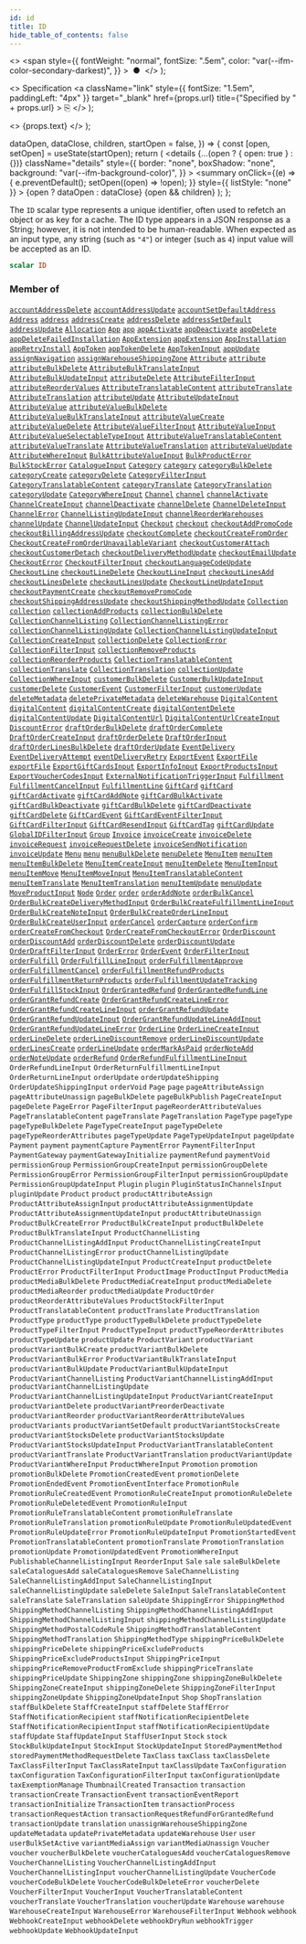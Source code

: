 ```yaml
---
id: id
title: ID
hide_table_of_contents: false
---
```


  <>
    <span
      style={{
        fontWeight: "normal",
        fontSize: ".5em",
        color: "var(--ifm-color-secondary-darkest)",
      }}
    >
      &nbsp;●&nbsp;
    </span>
  </>
);

  <>
    Specification
    <a
      className="link"
      style={{ fontSize: "1.5em", paddingLeft: "4px" }}
      target="\_blank"
      href={props.url}
      title={"Specified by " + props.url}
    >
      ⎘
    </a>
  </>
);

  <>
    <span className={props.class}>{props.text}</span>
  </>
);


  dataOpen,
  dataClose,
  children,
  startOpen = false,
}) => {
  const [open, setOpen] = useState(startOpen);
  return (
    <details
      {...(open ? { open: true } : {})}
      className="details"
      style={{
        border: "none",
        boxShadow: "none",
        background: "var(--ifm-background-color)",
      }}
    >
      <summary
        onClick={(e) => {
          e.preventDefault();
          setOpen((open) => !open);
        }}
        style={{ listStyle: "none" }}
      >
        {open ? dataOpen : dataClose}
      </summary>
      {open && children}
    </details>
  );
};

The `ID` scalar type represents a unique identifier, often used to refetch an object or as key for a cache. The ID type appears in a JSON response as a String; however, it is not intended to be human-readable. When expected as an input type, any string (such as `"4"`) or integer (such as `4`) input value will be accepted as an ID.

```graphql
scalar ID
```

### Member of

[`accountAddressDelete`](../../../api-reference/users/mutations/account-address-delete) <Badge class="badge badge--secondary" text="mutation"/><Bullet />[`accountAddressUpdate`](../../../api-reference/users/mutations/account-address-update) <Badge class="badge badge--secondary" text="mutation"/><Bullet />[`accountSetDefaultAddress`](../../../api-reference/users/mutations/account-set-default-address) <Badge class="badge badge--secondary" text="mutation"/><Bullet />[`Address`](../../../api-reference/users/objects/address) <Badge class="badge badge--secondary" text="object"/><Bullet />[`address`](../../../api-reference/users/queries/address) <Badge class="badge badge--secondary" text="query"/><Bullet />[`addressCreate`](../../../api-reference/users/mutations/address-create) <Badge class="badge badge--secondary" text="mutation"/><Bullet />[`addressDelete`](../../../api-reference/users/mutations/address-delete) <Badge class="badge badge--secondary" text="mutation"/><Bullet />[`addressSetDefault`](../../../api-reference/users/mutations/address-set-default) <Badge class="badge badge--secondary" text="mutation"/><Bullet />[`addressUpdate`](../../../api-reference/users/mutations/address-update) <Badge class="badge badge--secondary" text="mutation"/><Bullet />[`Allocation`](../../../api-reference/products/objects/allocation) <Badge class="badge badge--secondary" text="object"/><Bullet />[`App`](../../../api-reference/apps/objects/app) <Badge class="badge badge--secondary" text="object"/><Bullet />[`app`](../../../api-reference/apps/queries/app) <Badge class="badge badge--secondary" text="query"/><Bullet />[`appActivate`](../../../api-reference/apps/mutations/app-activate) <Badge class="badge badge--secondary" text="mutation"/><Bullet />[`appDeactivate`](../../../api-reference/apps/mutations/app-deactivate) <Badge class="badge badge--secondary" text="mutation"/><Bullet />[`appDelete`](../../../api-reference/apps/mutations/app-delete) <Badge class="badge badge--secondary" text="mutation"/><Bullet />[`appDeleteFailedInstallation`](../../../api-reference/apps/mutations/app-delete-failed-installation) <Badge class="badge badge--secondary" text="mutation"/><Bullet />[`AppExtension`](../../../api-reference/apps/objects/app-extension) <Badge class="badge badge--secondary" text="object"/><Bullet />[`appExtension`](../../../api-reference/apps/queries/app-extension) <Badge class="badge badge--secondary" text="query"/><Bullet />[`AppInstallation`](../../../api-reference/apps/objects/app-installation) <Badge class="badge badge--secondary" text="object"/><Bullet />[`appRetryInstall`](../../../api-reference/apps/mutations/app-retry-install) <Badge class="badge badge--secondary" text="mutation"/><Bullet />[`AppToken`](../../../api-reference/apps/objects/app-token) <Badge class="badge badge--secondary" text="object"/><Bullet />[`appTokenDelete`](../../../api-reference/apps/mutations/app-token-delete) <Badge class="badge badge--secondary" text="mutation"/><Bullet />[`AppTokenInput`](../../../api-reference/apps/inputs/app-token-input) <Badge class="badge badge--secondary" text="input"/><Bullet />[`appUpdate`](../../../api-reference/apps/mutations/app-update) <Badge class="badge badge--secondary" text="mutation"/><Bullet />[`assignNavigation`](../../../api-reference/menu/mutations/assign-navigation) <Badge class="badge badge--secondary" text="mutation"/><Bullet />[`assignWarehouseShippingZone`](../../../api-reference/products/mutations/assign-warehouse-shipping-zone) <Badge class="badge badge--secondary" text="mutation"/><Bullet />[`Attribute`](../../../api-reference/attributes/objects/attribute) <Badge class="badge badge--secondary" text="object"/><Bullet />[`attribute`](../../../api-reference/attributes/queries/attribute) <Badge class="badge badge--secondary" text="query"/><Bullet />[`attributeBulkDelete`](../../../api-reference/attributes/mutations/attribute-bulk-delete) <Badge class="badge badge--secondary" text="mutation"/><Bullet />[`AttributeBulkTranslateInput`](../../../api-reference/attributes/inputs/attribute-bulk-translate-input) <Badge class="badge badge--secondary" text="input"/><Bullet />[`AttributeBulkUpdateInput`](../../../api-reference/attributes/inputs/attribute-bulk-update-input) <Badge class="badge badge--secondary" text="input"/><Bullet />[`attributeDelete`](../../../api-reference/attributes/mutations/attribute-delete) <Badge class="badge badge--secondary" text="mutation"/><Bullet />[`AttributeFilterInput`](../../../api-reference/attributes/inputs/attribute-filter-input) <Badge class="badge badge--secondary" text="input"/><Bullet />[`attributeReorderValues`](../../../api-reference/attributes/mutations/attribute-reorder-values) <Badge class="badge badge--secondary" text="mutation"/><Bullet />[`AttributeTranslatableContent`](../../../api-reference/attributes/objects/attribute-translatable-content) <Badge class="badge badge--secondary" text="object"/><Bullet />[`attributeTranslate`](../../../api-reference/attributes/mutations/attribute-translate) <Badge class="badge badge--secondary" text="mutation"/><Bullet />[`AttributeTranslation`](../../../api-reference/attributes/objects/attribute-translation) <Badge class="badge badge--secondary" text="object"/><Bullet />[`attributeUpdate`](../../../api-reference/attributes/mutations/attribute-update) <Badge class="badge badge--secondary" text="mutation"/><Bullet />[`AttributeUpdateInput`](../../../api-reference/attributes/inputs/attribute-update-input) <Badge class="badge badge--secondary" text="input"/><Bullet />[`AttributeValue`](../../../api-reference/attributes/objects/attribute-value) <Badge class="badge badge--secondary" text="object"/><Bullet />[`attributeValueBulkDelete`](../../../api-reference/attributes/mutations/attribute-value-bulk-delete) <Badge class="badge badge--secondary" text="mutation"/><Bullet />[`AttributeValueBulkTranslateInput`](../../../api-reference/attributes/inputs/attribute-value-bulk-translate-input) <Badge class="badge badge--secondary" text="input"/><Bullet />[`attributeValueCreate`](../../../api-reference/attributes/mutations/attribute-value-create) <Badge class="badge badge--secondary" text="mutation"/><Bullet />[`attributeValueDelete`](../../../api-reference/attributes/mutations/attribute-value-delete) <Badge class="badge badge--secondary" text="mutation"/><Bullet />[`AttributeValueFilterInput`](../../../api-reference/attributes/inputs/attribute-value-filter-input) <Badge class="badge badge--secondary" text="input"/><Bullet />[`AttributeValueInput`](../../../api-reference/attributes/inputs/attribute-value-input) <Badge class="badge badge--secondary" text="input"/><Bullet />[`AttributeValueSelectableTypeInput`](../../../api-reference/attributes/inputs/attribute-value-selectable-type-input) <Badge class="badge badge--secondary" text="input"/><Bullet />[`AttributeValueTranslatableContent`](../../../api-reference/attributes/objects/attribute-value-translatable-content) <Badge class="badge badge--secondary" text="object"/><Bullet />[`attributeValueTranslate`](../../../api-reference/attributes/mutations/attribute-value-translate) <Badge class="badge badge--secondary" text="mutation"/><Bullet />[`AttributeValueTranslation`](../../../api-reference/attributes/objects/attribute-value-translation) <Badge class="badge badge--secondary" text="object"/><Bullet />[`attributeValueUpdate`](../../../api-reference/attributes/mutations/attribute-value-update) <Badge class="badge badge--secondary" text="mutation"/><Bullet />[`AttributeWhereInput`](../../../api-reference/attributes/inputs/attribute-where-input) <Badge class="badge badge--secondary" text="input"/><Bullet />[`BulkAttributeValueInput`](../../../api-reference/products/inputs/bulk-attribute-value-input) <Badge class="badge badge--secondary" text="input"/><Bullet />[`BulkProductError`](../../../api-reference/products/objects/bulk-product-error) <Badge class="badge badge--secondary" text="object"/><Bullet />[`BulkStockError`](../../../api-reference/products/objects/bulk-stock-error) <Badge class="badge badge--secondary" text="object"/><Bullet />[`CatalogueInput`](../../../api-reference/discounts/inputs/catalogue-input) <Badge class="badge badge--secondary" text="input"/><Bullet />[`Category`](../../../api-reference/products/objects/category) <Badge class="badge badge--secondary" text="object"/><Bullet />[`category`](../../../api-reference/products/queries/category) <Badge class="badge badge--secondary" text="query"/><Bullet />[`categoryBulkDelete`](../../../api-reference/products/mutations/category-bulk-delete) <Badge class="badge badge--secondary" text="mutation"/><Bullet />[`categoryCreate`](../../../api-reference/products/mutations/category-create) <Badge class="badge badge--secondary" text="mutation"/><Bullet />[`categoryDelete`](../../../api-reference/products/mutations/category-delete) <Badge class="badge badge--secondary" text="mutation"/><Bullet />[`CategoryFilterInput`](../../../api-reference/products/inputs/category-filter-input) <Badge class="badge badge--secondary" text="input"/><Bullet />[`CategoryTranslatableContent`](../../../api-reference/products/objects/category-translatable-content) <Badge class="badge badge--secondary" text="object"/><Bullet />[`categoryTranslate`](../../../api-reference/products/mutations/category-translate) <Badge class="badge badge--secondary" text="mutation"/><Bullet />[`CategoryTranslation`](../../../api-reference/products/objects/category-translation) <Badge class="badge badge--secondary" text="object"/><Bullet />[`categoryUpdate`](../../../api-reference/products/mutations/category-update) <Badge class="badge badge--secondary" text="mutation"/><Bullet />[`CategoryWhereInput`](../../../api-reference/products/inputs/category-where-input) <Badge class="badge badge--secondary" text="input"/><Bullet />[`Channel`](../../../api-reference/channels/objects/channel) <Badge class="badge badge--secondary" text="object"/><Bullet />[`channel`](../../../api-reference/channels/queries/channel) <Badge class="badge badge--secondary" text="query"/><Bullet />[`channelActivate`](../../../api-reference/channels/mutations/channel-activate) <Badge class="badge badge--secondary" text="mutation"/><Bullet />[`ChannelCreateInput`](../../../api-reference/channels/inputs/channel-create-input) <Badge class="badge badge--secondary" text="input"/><Bullet />[`channelDeactivate`](../../../api-reference/channels/mutations/channel-deactivate) <Badge class="badge badge--secondary" text="mutation"/><Bullet />[`channelDelete`](../../../api-reference/channels/mutations/channel-delete) <Badge class="badge badge--secondary" text="mutation"/><Bullet />[`ChannelDeleteInput`](../../../api-reference/channels/inputs/channel-delete-input) <Badge class="badge badge--secondary" text="input"/><Bullet />[`ChannelError`](../../../api-reference/channels/objects/channel-error) <Badge class="badge badge--secondary" text="object"/><Bullet />[`ChannelListingUpdateInput`](../../../api-reference/products/inputs/channel-listing-update-input) <Badge class="badge badge--secondary" text="input"/><Bullet />[`channelReorderWarehouses`](../../../api-reference/channels/mutations/channel-reorder-warehouses) <Badge class="badge badge--secondary" text="mutation"/><Bullet />[`channelUpdate`](../../../api-reference/channels/mutations/channel-update) <Badge class="badge badge--secondary" text="mutation"/><Bullet />[`ChannelUpdateInput`](../../../api-reference/channels/inputs/channel-update-input) <Badge class="badge badge--secondary" text="input"/><Bullet />[`Checkout`](../../../api-reference/checkout/objects/checkout) <Badge class="badge badge--secondary" text="object"/><Bullet />[`checkout`](../../../api-reference/checkout/queries/checkout) <Badge class="badge badge--secondary" text="query"/><Bullet />[`checkoutAddPromoCode`](../../../api-reference/checkout/mutations/checkout-add-promo-code) <Badge class="badge badge--secondary" text="mutation"/><Bullet />[`checkoutBillingAddressUpdate`](../../../api-reference/checkout/mutations/checkout-billing-address-update) <Badge class="badge badge--secondary" text="mutation"/><Bullet />[`checkoutComplete`](../../../api-reference/checkout/mutations/checkout-complete) <Badge class="badge badge--secondary" text="mutation"/><Bullet />[`checkoutCreateFromOrder`](../../../api-reference/checkout/mutations/checkout-create-from-order) <Badge class="badge badge--secondary" text="mutation"/><Bullet />[`CheckoutCreateFromOrderUnavailableVariant`](../../../api-reference/checkout/objects/checkout-create-from-order-unavailable-variant) <Badge class="badge badge--secondary" text="object"/><Bullet />[`checkoutCustomerAttach`](../../../api-reference/checkout/mutations/checkout-customer-attach) <Badge class="badge badge--secondary" text="mutation"/><Bullet />[`checkoutCustomerDetach`](../../../api-reference/checkout/mutations/checkout-customer-detach) <Badge class="badge badge--secondary" text="mutation"/><Bullet />[`checkoutDeliveryMethodUpdate`](../../../api-reference/checkout/mutations/checkout-delivery-method-update) <Badge class="badge badge--secondary" text="mutation"/><Bullet />[`checkoutEmailUpdate`](../../../api-reference/checkout/mutations/checkout-email-update) <Badge class="badge badge--secondary" text="mutation"/><Bullet />[`CheckoutError`](../../../api-reference/checkout/objects/checkout-error) <Badge class="badge badge--secondary" text="object"/><Bullet />[`CheckoutFilterInput`](../../../api-reference/checkout/inputs/checkout-filter-input) <Badge class="badge badge--secondary" text="input"/><Bullet />[`checkoutLanguageCodeUpdate`](../../../api-reference/checkout/mutations/checkout-language-code-update) <Badge class="badge badge--secondary" text="mutation"/><Bullet />[`CheckoutLine`](../../../api-reference/checkout/objects/checkout-line) <Badge class="badge badge--secondary" text="object"/><Bullet />[`checkoutLineDelete`](../../../api-reference/checkout/mutations/checkout-line-delete) <Badge class="badge badge--secondary" text="mutation"/><Bullet />[`CheckoutLineInput`](../../../api-reference/checkout/inputs/checkout-line-input) <Badge class="badge badge--secondary" text="input"/><Bullet />[`checkoutLinesAdd`](../../../api-reference/checkout/mutations/checkout-lines-add) <Badge class="badge badge--secondary" text="mutation"/><Bullet />[`checkoutLinesDelete`](../../../api-reference/checkout/mutations/checkout-lines-delete) <Badge class="badge badge--secondary" text="mutation"/><Bullet />[`checkoutLinesUpdate`](../../../api-reference/checkout/mutations/checkout-lines-update) <Badge class="badge badge--secondary" text="mutation"/><Bullet />[`CheckoutLineUpdateInput`](../../../api-reference/checkout/inputs/checkout-line-update-input) <Badge class="badge badge--secondary" text="input"/><Bullet />[`checkoutPaymentCreate`](../../../api-reference/checkout/mutations/checkout-payment-create) <Badge class="badge badge--secondary" text="mutation"/><Bullet />[`checkoutRemovePromoCode`](../../../api-reference/checkout/mutations/checkout-remove-promo-code) <Badge class="badge badge--secondary" text="mutation"/><Bullet />[`checkoutShippingAddressUpdate`](../../../api-reference/checkout/mutations/checkout-shipping-address-update) <Badge class="badge badge--secondary" text="mutation"/><Bullet />[`checkoutShippingMethodUpdate`](../../../api-reference/checkout/mutations/checkout-shipping-method-update) <Badge class="badge badge--secondary" text="mutation"/><Bullet />[`Collection`](../../../api-reference/products/objects/collection) <Badge class="badge badge--secondary" text="object"/><Bullet />[`collection`](../../../api-reference/products/queries/collection) <Badge class="badge badge--secondary" text="query"/><Bullet />[`collectionAddProducts`](../../../api-reference/products/mutations/collection-add-products) <Badge class="badge badge--secondary" text="mutation"/><Bullet />[`collectionBulkDelete`](../../../api-reference/products/mutations/collection-bulk-delete) <Badge class="badge badge--secondary" text="mutation"/><Bullet />[`CollectionChannelListing`](../../../api-reference/products/objects/collection-channel-listing) <Badge class="badge badge--secondary" text="object"/><Bullet />[`CollectionChannelListingError`](../../../api-reference/products/objects/collection-channel-listing-error) <Badge class="badge badge--secondary" text="object"/><Bullet />[`collectionChannelListingUpdate`](../../../api-reference/products/mutations/collection-channel-listing-update) <Badge class="badge badge--secondary" text="mutation"/><Bullet />[`CollectionChannelListingUpdateInput`](../../../api-reference/products/inputs/collection-channel-listing-update-input) <Badge class="badge badge--secondary" text="input"/><Bullet />[`CollectionCreateInput`](../../../api-reference/products/inputs/collection-create-input) <Badge class="badge badge--secondary" text="input"/><Bullet />[`collectionDelete`](../../../api-reference/products/mutations/collection-delete) <Badge class="badge badge--secondary" text="mutation"/><Bullet />[`CollectionError`](../../../api-reference/products/objects/collection-error) <Badge class="badge badge--secondary" text="object"/><Bullet />[`CollectionFilterInput`](../../../api-reference/products/inputs/collection-filter-input) <Badge class="badge badge--secondary" text="input"/><Bullet />[`collectionRemoveProducts`](../../../api-reference/products/mutations/collection-remove-products) <Badge class="badge badge--secondary" text="mutation"/><Bullet />[`collectionReorderProducts`](../../../api-reference/products/mutations/collection-reorder-products) <Badge class="badge badge--secondary" text="mutation"/><Bullet />[`CollectionTranslatableContent`](../../../api-reference/products/objects/collection-translatable-content) <Badge class="badge badge--secondary" text="object"/><Bullet />[`collectionTranslate`](../../../api-reference/products/mutations/collection-translate) <Badge class="badge badge--secondary" text="mutation"/><Bullet />[`CollectionTranslation`](../../../api-reference/products/objects/collection-translation) <Badge class="badge badge--secondary" text="object"/><Bullet />[`collectionUpdate`](../../../api-reference/products/mutations/collection-update) <Badge class="badge badge--secondary" text="mutation"/><Bullet />[`CollectionWhereInput`](../../../api-reference/products/inputs/collection-where-input) <Badge class="badge badge--secondary" text="input"/><Bullet />[`customerBulkDelete`](../../../api-reference/users/mutations/customer-bulk-delete) <Badge class="badge badge--secondary" text="mutation"/><Bullet />[`CustomerBulkUpdateInput`](../../../api-reference/users/inputs/customer-bulk-update-input) <Badge class="badge badge--secondary" text="input"/><Bullet />[`customerDelete`](../../../api-reference/users/mutations/customer-delete) <Badge class="badge badge--secondary" text="mutation"/><Bullet />[`CustomerEvent`](../../../api-reference/users/objects/customer-event) <Badge class="badge badge--secondary" text="object"/><Bullet />[`CustomerFilterInput`](../../../api-reference/users/inputs/customer-filter-input) <Badge class="badge badge--secondary" text="input"/><Bullet />[`customerUpdate`](../../../api-reference/users/mutations/customer-update) <Badge class="badge badge--secondary" text="mutation"/><Bullet />[`deleteMetadata`](../../../api-reference/miscellaneous/mutations/delete-metadata) <Badge class="badge badge--secondary" text="mutation"/><Bullet />[`deletePrivateMetadata`](../../../api-reference/miscellaneous/mutations/delete-private-metadata) <Badge class="badge badge--secondary" text="mutation"/><Bullet />[`deleteWarehouse`](../../../api-reference/products/mutations/delete-warehouse) <Badge class="badge badge--secondary" text="mutation"/><Bullet />[`DigitalContent`](../../../api-reference/products/objects/digital-content) <Badge class="badge badge--secondary" text="object"/><Bullet />[`digitalContent`](../../../api-reference/products/queries/digital-content) <Badge class="badge badge--secondary" text="query"/><Bullet />[`digitalContentCreate`](../../../api-reference/products/mutations/digital-content-create) <Badge class="badge badge--secondary" text="mutation"/><Bullet />[`digitalContentDelete`](../../../api-reference/products/mutations/digital-content-delete) <Badge class="badge badge--secondary" text="mutation"/><Bullet />[`digitalContentUpdate`](../../../api-reference/products/mutations/digital-content-update) <Badge class="badge badge--secondary" text="mutation"/><Bullet />[`DigitalContentUrl`](../../../api-reference/products/objects/digital-content-url) <Badge class="badge badge--secondary" text="object"/><Bullet />[`DigitalContentUrlCreateInput`](../../../api-reference/products/inputs/digital-content-url-create-input) <Badge class="badge badge--secondary" text="input"/><Bullet />[`DiscountError`](../../../api-reference/discounts/objects/discount-error) <Badge class="badge badge--secondary" text="object"/><Bullet />[`draftOrderBulkDelete`](../../../api-reference/orders/mutations/draft-order-bulk-delete) <Badge class="badge badge--secondary" text="mutation"/><Bullet />[`draftOrderComplete`](../../../api-reference/orders/mutations/draft-order-complete) <Badge class="badge badge--secondary" text="mutation"/><Bullet />[`DraftOrderCreateInput`](../../../api-reference/orders/inputs/draft-order-create-input) <Badge class="badge badge--secondary" text="input"/><Bullet />[`draftOrderDelete`](../../../api-reference/orders/mutations/draft-order-delete) <Badge class="badge badge--secondary" text="mutation"/><Bullet />[`DraftOrderInput`](../../../api-reference/orders/inputs/draft-order-input) <Badge class="badge badge--secondary" text="input"/><Bullet />[`draftOrderLinesBulkDelete`](../../../api-reference/orders/mutations/draft-order-lines-bulk-delete) <Badge class="badge badge--secondary" text="mutation"/><Bullet />[`draftOrderUpdate`](../../../api-reference/orders/mutations/draft-order-update) <Badge class="badge badge--secondary" text="mutation"/><Bullet />[`EventDelivery`](../../../api-reference/miscellaneous/objects/event-delivery) <Badge class="badge badge--secondary" text="object"/><Bullet />[`EventDeliveryAttempt`](../../../api-reference/webhooks/objects/event-delivery-attempt) <Badge class="badge badge--secondary" text="object"/><Bullet />[`eventDeliveryRetry`](../../../api-reference/webhooks/mutations/event-delivery-retry) <Badge class="badge badge--secondary" text="mutation"/><Bullet />[`ExportEvent`](../../../api-reference/miscellaneous/objects/export-event) <Badge class="badge badge--secondary" text="object"/><Bullet />[`ExportFile`](../../../api-reference/miscellaneous/objects/export-file) <Badge class="badge badge--secondary" text="object"/><Bullet />[`exportFile`](../../../api-reference/miscellaneous/queries/export-file) <Badge class="badge badge--secondary" text="query"/><Bullet />[`ExportGiftCardsInput`](../../../api-reference/gift-cards/inputs/export-gift-cards-input) <Badge class="badge badge--secondary" text="input"/><Bullet />[`ExportInfoInput`](../../../api-reference/products/inputs/export-info-input) <Badge class="badge badge--secondary" text="input"/><Bullet />[`ExportProductsInput`](../../../api-reference/products/inputs/export-products-input) <Badge class="badge badge--secondary" text="input"/><Bullet />[`ExportVoucherCodesInput`](../../../api-reference/discounts/inputs/export-voucher-codes-input) <Badge class="badge badge--secondary" text="input"/><Bullet />[`ExternalNotificationTriggerInput`](../../../api-reference/miscellaneous/inputs/external-notification-trigger-input) <Badge class="badge badge--secondary" text="input"/><Bullet />[`Fulfillment`](../../../api-reference/orders/objects/fulfillment) <Badge class="badge badge--secondary" text="object"/><Bullet />[`FulfillmentCancelInput`](../../../api-reference/orders/inputs/fulfillment-cancel-input) <Badge class="badge badge--secondary" text="input"/><Bullet />[`FulfillmentLine`](../../../api-reference/orders/objects/fulfillment-line) <Badge class="badge badge--secondary" text="object"/><Bullet />[`GiftCard`](../../../api-reference/gift-cards/objects/gift-card) <Badge class="badge badge--secondary" text="object"/><Bullet />[`giftCard`](../../../api-reference/gift-cards/queries/gift-card) <Badge class="badge badge--secondary" text="query"/><Bullet />[`giftCardActivate`](../../../api-reference/gift-cards/mutations/gift-card-activate) <Badge class="badge badge--secondary" text="mutation"/><Bullet />[`giftCardAddNote`](../../../api-reference/gift-cards/mutations/gift-card-add-note) <Badge class="badge badge--secondary" text="mutation"/><Bullet />[`giftCardBulkActivate`](../../../api-reference/gift-cards/mutations/gift-card-bulk-activate) <Badge class="badge badge--secondary" text="mutation"/><Bullet />[`giftCardBulkDeactivate`](../../../api-reference/gift-cards/mutations/gift-card-bulk-deactivate) <Badge class="badge badge--secondary" text="mutation"/><Bullet />[`giftCardBulkDelete`](../../../api-reference/gift-cards/mutations/gift-card-bulk-delete) <Badge class="badge badge--secondary" text="mutation"/><Bullet />[`giftCardDeactivate`](../../../api-reference/gift-cards/mutations/gift-card-deactivate) <Badge class="badge badge--secondary" text="mutation"/><Bullet />[`giftCardDelete`](../../../api-reference/gift-cards/mutations/gift-card-delete) <Badge class="badge badge--secondary" text="mutation"/><Bullet />[`GiftCardEvent`](../../../api-reference/gift-cards/objects/gift-card-event) <Badge class="badge badge--secondary" text="object"/><Bullet />[`GiftCardEventFilterInput`](../../../api-reference/gift-cards/inputs/gift-card-event-filter-input) <Badge class="badge badge--secondary" text="input"/><Bullet />[`GiftCardFilterInput`](../../../api-reference/gift-cards/inputs/gift-card-filter-input) <Badge class="badge badge--secondary" text="input"/><Bullet />[`GiftCardResendInput`](../../../api-reference/gift-cards/inputs/gift-card-resend-input) <Badge class="badge badge--secondary" text="input"/><Bullet />[`GiftCardTag`](../../../api-reference/gift-cards/objects/gift-card-tag) <Badge class="badge badge--secondary" text="object"/><Bullet />[`giftCardUpdate`](../../../api-reference/gift-cards/mutations/gift-card-update) <Badge class="badge badge--secondary" text="mutation"/><Bullet />[`GlobalIDFilterInput`](../../../api-reference/miscellaneous/inputs/global-idfilter-input) <Badge class="badge badge--secondary" text="input"/><Bullet />[`Group`](../../../api-reference/users/objects/group) <Badge class="badge badge--secondary" text="object"/><Bullet />[`Invoice`](../../../api-reference/orders/objects/invoice) <Badge class="badge badge--secondary" text="object"/><Bullet />[`invoiceCreate`](../../../api-reference/orders/mutations/invoice-create) <Badge class="badge badge--secondary" text="mutation"/><Bullet />[`invoiceDelete`](../../../api-reference/orders/mutations/invoice-delete) <Badge class="badge badge--secondary" text="mutation"/><Bullet />[`invoiceRequest`](../../../api-reference/orders/mutations/invoice-request) <Badge class="badge badge--secondary" text="mutation"/><Bullet />[`invoiceRequestDelete`](../../../api-reference/orders/mutations/invoice-request-delete) <Badge class="badge badge--secondary" text="mutation"/><Bullet />[`invoiceSendNotification`](../../../api-reference/orders/mutations/invoice-send-notification) <Badge class="badge badge--secondary" text="mutation"/><Bullet />[`invoiceUpdate`](../../../api-reference/orders/mutations/invoice-update) <Badge class="badge badge--secondary" text="mutation"/><Bullet />[`Menu`](../../../api-reference/menu/objects/menu) <Badge class="badge badge--secondary" text="object"/><Bullet />[`menu`](../../../api-reference/menu/queries/menu) <Badge class="badge badge--secondary" text="query"/><Bullet />[`menuBulkDelete`](../../../api-reference/menu/mutations/menu-bulk-delete) <Badge class="badge badge--secondary" text="mutation"/><Bullet />[`menuDelete`](../../../api-reference/menu/mutations/menu-delete) <Badge class="badge badge--secondary" text="mutation"/><Bullet />[`MenuItem`](../../../api-reference/menu/objects/menu-item) <Badge class="badge badge--secondary" text="object"/><Bullet />[`menuItem`](../../../api-reference/menu/queries/menu-item) <Badge class="badge badge--secondary" text="query"/><Bullet />[`menuItemBulkDelete`](../../../api-reference/menu/mutations/menu-item-bulk-delete) <Badge class="badge badge--secondary" text="mutation"/><Bullet />[`MenuItemCreateInput`](../../../api-reference/miscellaneous/inputs/menu-item-create-input) <Badge class="badge badge--secondary" text="input"/><Bullet />[`menuItemDelete`](../../../api-reference/menu/mutations/menu-item-delete) <Badge class="badge badge--secondary" text="mutation"/><Bullet />[`MenuItemInput`](../../../api-reference/miscellaneous/inputs/menu-item-input) <Badge class="badge badge--secondary" text="input"/><Bullet />[`menuItemMove`](../../../api-reference/menu/mutations/menu-item-move) <Badge class="badge badge--secondary" text="mutation"/><Bullet />[`MenuItemMoveInput`](../../../api-reference/miscellaneous/inputs/menu-item-move-input) <Badge class="badge badge--secondary" text="input"/><Bullet />[`MenuItemTranslatableContent`](../../../api-reference/menu/objects/menu-item-translatable-content) <Badge class="badge badge--secondary" text="object"/><Bullet />[`menuItemTranslate`](../../../api-reference/menu/mutations/menu-item-translate) <Badge class="badge badge--secondary" text="mutation"/><Bullet />[`MenuItemTranslation`](../../../api-reference/menu/objects/menu-item-translation) <Badge class="badge badge--secondary" text="object"/><Bullet />[`menuItemUpdate`](../../../api-reference/menu/mutations/menu-item-update) <Badge class="badge badge--secondary" text="mutation"/><Bullet />[`menuUpdate`](../../../api-reference/menu/mutations/menu-update) <Badge class="badge badge--secondary" text="mutation"/><Bullet />[`MoveProductInput`](../../../api-reference/products/inputs/move-product-input) <Badge class="badge badge--secondary" text="input"/><Bullet />[`Node`](../../../api-reference/miscellaneous/interfaces/node) <Badge class="badge badge--secondary" text="interface"/><Bullet />[`Order`](../../../api-reference/orders/objects/order) <Badge class="badge badge--secondary" text="object"/><Bullet />[`order`](../../../api-reference/orders/queries/order) <Badge class="badge badge--secondary" text="query"/><Bullet />[`orderAddNote`](../../../api-reference/orders/mutations/order-add-note) <Badge class="badge badge--secondary" text="mutation"/><Bullet />[`orderBulkCancel`](../../../api-reference/orders/mutations/order-bulk-cancel) <Badge class="badge badge--secondary" text="mutation"/><Bullet />[`OrderBulkCreateDeliveryMethodInput`](../../../api-reference/orders/inputs/order-bulk-create-delivery-method-input) <Badge class="badge badge--secondary" text="input"/><Bullet />[`OrderBulkCreateFulfillmentLineInput`](../../../api-reference/orders/inputs/order-bulk-create-fulfillment-line-input) <Badge class="badge badge--secondary" text="input"/><Bullet />[`OrderBulkCreateNoteInput`](../../../api-reference/orders/inputs/order-bulk-create-note-input) <Badge class="badge badge--secondary" text="input"/><Bullet />[`OrderBulkCreateOrderLineInput`](../../../api-reference/orders/inputs/order-bulk-create-order-line-input) <Badge class="badge badge--secondary" text="input"/><Bullet />[`OrderBulkCreateUserInput`](../../../api-reference/orders/inputs/order-bulk-create-user-input) <Badge class="badge badge--secondary" text="input"/><Bullet />[`orderCancel`](../../../api-reference/orders/mutations/order-cancel) <Badge class="badge badge--secondary" text="mutation"/><Bullet />[`orderCapture`](../../../api-reference/orders/mutations/order-capture) <Badge class="badge badge--secondary" text="mutation"/><Bullet />[`orderConfirm`](../../../api-reference/orders/mutations/order-confirm) <Badge class="badge badge--secondary" text="mutation"/><Bullet />[`orderCreateFromCheckout`](../../../api-reference/orders/mutations/order-create-from-checkout) <Badge class="badge badge--secondary" text="mutation"/><Bullet />[`OrderCreateFromCheckoutError`](../../../api-reference/orders/objects/order-create-from-checkout-error) <Badge class="badge badge--secondary" text="object"/><Bullet />[`OrderDiscount`](../../../api-reference/discounts/objects/order-discount) <Badge class="badge badge--secondary" text="object"/><Bullet />[`orderDiscountAdd`](../../../api-reference/orders/mutations/order-discount-add) <Badge class="badge badge--secondary" text="mutation"/><Bullet />[`orderDiscountDelete`](../../../api-reference/orders/mutations/order-discount-delete) <Badge class="badge badge--secondary" text="mutation"/><Bullet />[`orderDiscountUpdate`](../../../api-reference/orders/mutations/order-discount-update) <Badge class="badge badge--secondary" text="mutation"/><Bullet />[`OrderDraftFilterInput`](../../../api-reference/orders/inputs/order-draft-filter-input) <Badge class="badge badge--secondary" text="input"/><Bullet />[`OrderError`](../../../api-reference/orders/objects/order-error) <Badge class="badge badge--secondary" text="object"/><Bullet />[`OrderEvent`](../../../api-reference/orders/objects/order-event) <Badge class="badge badge--secondary" text="object"/><Bullet />[`OrderFilterInput`](../../../api-reference/orders/inputs/order-filter-input) <Badge class="badge badge--secondary" text="input"/><Bullet />[`orderFulfill`](../../../api-reference/orders/mutations/order-fulfill) <Badge class="badge badge--secondary" text="mutation"/><Bullet />[`OrderFulfillLineInput`](../../../api-reference/orders/inputs/order-fulfill-line-input) <Badge class="badge badge--secondary" text="input"/><Bullet />[`orderFulfillmentApprove`](../../../api-reference/orders/mutations/order-fulfillment-approve) <Badge class="badge badge--secondary" text="mutation"/><Bullet />[`orderFulfillmentCancel`](../../../api-reference/orders/mutations/order-fulfillment-cancel) <Badge class="badge badge--secondary" text="mutation"/><Bullet />[`orderFulfillmentRefundProducts`](../../../api-reference/orders/mutations/order-fulfillment-refund-products) <Badge class="badge badge--secondary" text="mutation"/><Bullet />[`orderFulfillmentReturnProducts`](../../../api-reference/orders/mutations/order-fulfillment-return-products) <Badge class="badge badge--secondary" text="mutation"/><Bullet />[`orderFulfillmentUpdateTracking`](../../../api-reference/orders/mutations/order-fulfillment-update-tracking) <Badge class="badge badge--secondary" text="mutation"/><Bullet />[`OrderFulfillStockInput`](../../../api-reference/orders/inputs/order-fulfill-stock-input) <Badge class="badge badge--secondary" text="input"/><Bullet />[`OrderGrantedRefund`](../../../api-reference/orders/objects/order-granted-refund) <Badge class="badge badge--secondary" text="object"/><Bullet />[`OrderGrantedRefundLine`](../../../api-reference/miscellaneous/objects/order-granted-refund-line) <Badge class="badge badge--secondary" text="object"/><Bullet />[`orderGrantRefundCreate`](../../../api-reference/orders/mutations/order-grant-refund-create) <Badge class="badge badge--secondary" text="mutation"/><Bullet />[`OrderGrantRefundCreateLineError`](../../../api-reference/miscellaneous/objects/order-grant-refund-create-line-error) <Badge class="badge badge--secondary" text="object"/><Bullet />[`OrderGrantRefundCreateLineInput`](../../../api-reference/orders/inputs/order-grant-refund-create-line-input) <Badge class="badge badge--secondary" text="input"/><Bullet />[`orderGrantRefundUpdate`](../../../api-reference/orders/mutations/order-grant-refund-update) <Badge class="badge badge--secondary" text="mutation"/><Bullet />[`OrderGrantRefundUpdateInput`](../../../api-reference/orders/inputs/order-grant-refund-update-input) <Badge class="badge badge--secondary" text="input"/><Bullet />[`OrderGrantRefundUpdateLineAddInput`](../../../api-reference/orders/inputs/order-grant-refund-update-line-add-input) <Badge class="badge badge--secondary" text="input"/><Bullet />[`OrderGrantRefundUpdateLineError`](../../../api-reference/miscellaneous/objects/order-grant-refund-update-line-error) <Badge class="badge badge--secondary" text="object"/><Bullet />[`OrderLine`](../../../api-reference/orders/objects/order-line) <Badge class="badge badge--secondary" text="object"/><Bullet />[`OrderLineCreateInput`](../../../api-reference/orders/inputs/order-line-create-input) <Badge class="badge badge--secondary" text="input"/><Bullet />[`orderLineDelete`](../../../api-reference/orders/mutations/order-line-delete) <Badge class="badge badge--secondary" text="mutation"/><Bullet />[`orderLineDiscountRemove`](../../../api-reference/orders/mutations/order-line-discount-remove) <Badge class="badge badge--secondary" text="mutation"/><Bullet />[`orderLineDiscountUpdate`](../../../api-reference/orders/mutations/order-line-discount-update) <Badge class="badge badge--secondary" text="mutation"/><Bullet />[`orderLinesCreate`](../../../api-reference/orders/mutations/order-lines-create) <Badge class="badge badge--secondary" text="mutation"/><Bullet />[`orderLineUpdate`](../../../api-reference/orders/mutations/order-line-update) <Badge class="badge badge--secondary" text="mutation"/><Bullet />[`orderMarkAsPaid`](../../../api-reference/orders/mutations/order-mark-as-paid) <Badge class="badge badge--secondary" text="mutation"/><Bullet />[`orderNoteAdd`](../../../api-reference/orders/mutations/order-note-add) <Badge class="badge badge--secondary" text="mutation"/><Bullet />[`orderNoteUpdate`](../../../api-reference/orders/mutations/order-note-update) <Badge class="badge badge--secondary" text="mutation"/><Bullet />[`orderRefund`](../../../api-reference/orders/mutations/order-refund) <Badge class="badge badge--secondary" text="mutation"/><Bullet />[`OrderRefundFulfillmentLineInput`](../../../api-reference/orders/inputs/order-refund-fulfillment-line-input) <Badge class="badge badge--secondary" text="input"/><Bullet />[`OrderRefundLineInput`](../../../api-reference/orders/inputs/order-refund-line-input) <Badge class="badge badge--secondary" text="input"/><Bullet />[`OrderReturnFulfillmentLineInput`](../../../api-reference/orders/inputs/order-return-fulfillment-line-input) <Badge class="badge badge--secondary" text="input"/><Bullet />[`OrderReturnLineInput`](../../../api-reference/orders/inputs/order-return-line-input) <Badge class="badge badge--secondary" text="input"/><Bullet />[`orderUpdate`](../../../api-reference/orders/mutations/order-update) <Badge class="badge badge--secondary" text="mutation"/><Bullet />[`orderUpdateShipping`](../../../api-reference/orders/mutations/order-update-shipping) <Badge class="badge badge--secondary" text="mutation"/><Bullet />[`OrderUpdateShippingInput`](../../../api-reference/orders/inputs/order-update-shipping-input) <Badge class="badge badge--secondary" text="input"/><Bullet />[`orderVoid`](../../../api-reference/orders/mutations/order-void) <Badge class="badge badge--secondary" text="mutation"/><Bullet />[`Page`](../../../api-reference/pages/objects/page) <Badge class="badge badge--secondary" text="object"/><Bullet />[`page`](../../../api-reference/pages/queries/page) <Badge class="badge badge--secondary" text="query"/><Bullet />[`pageAttributeAssign`](../../../api-reference/pages/mutations/page-attribute-assign) <Badge class="badge badge--secondary" text="mutation"/><Bullet />[`pageAttributeUnassign`](../../../api-reference/pages/mutations/page-attribute-unassign) <Badge class="badge badge--secondary" text="mutation"/><Bullet />[`pageBulkDelete`](../../../api-reference/pages/mutations/page-bulk-delete) <Badge class="badge badge--secondary" text="mutation"/><Bullet />[`pageBulkPublish`](../../../api-reference/pages/mutations/page-bulk-publish) <Badge class="badge badge--secondary" text="mutation"/><Bullet />[`PageCreateInput`](../../../api-reference/pages/inputs/page-create-input) <Badge class="badge badge--secondary" text="input"/><Bullet />[`pageDelete`](../../../api-reference/pages/mutations/page-delete) <Badge class="badge badge--secondary" text="mutation"/><Bullet />[`PageError`](../../../api-reference/pages/objects/page-error) <Badge class="badge badge--secondary" text="object"/><Bullet />[`PageFilterInput`](../../../api-reference/pages/inputs/page-filter-input) <Badge class="badge badge--secondary" text="input"/><Bullet />[`pageReorderAttributeValues`](../../../api-reference/pages/mutations/page-reorder-attribute-values) <Badge class="badge badge--secondary" text="mutation"/><Bullet />[`PageTranslatableContent`](../../../api-reference/pages/objects/page-translatable-content) <Badge class="badge badge--secondary" text="object"/><Bullet />[`pageTranslate`](../../../api-reference/pages/mutations/page-translate) <Badge class="badge badge--secondary" text="mutation"/><Bullet />[`PageTranslation`](../../../api-reference/pages/objects/page-translation) <Badge class="badge badge--secondary" text="object"/><Bullet />[`PageType`](../../../api-reference/pages/objects/page-type) <Badge class="badge badge--secondary" text="object"/><Bullet />[`pageType`](../../../api-reference/pages/queries/page-type) <Badge class="badge badge--secondary" text="query"/><Bullet />[`pageTypeBulkDelete`](../../../api-reference/pages/mutations/page-type-bulk-delete) <Badge class="badge badge--secondary" text="mutation"/><Bullet />[`PageTypeCreateInput`](../../../api-reference/pages/inputs/page-type-create-input) <Badge class="badge badge--secondary" text="input"/><Bullet />[`pageTypeDelete`](../../../api-reference/pages/mutations/page-type-delete) <Badge class="badge badge--secondary" text="mutation"/><Bullet />[`pageTypeReorderAttributes`](../../../api-reference/pages/mutations/page-type-reorder-attributes) <Badge class="badge badge--secondary" text="mutation"/><Bullet />[`pageTypeUpdate`](../../../api-reference/pages/mutations/page-type-update) <Badge class="badge badge--secondary" text="mutation"/><Bullet />[`PageTypeUpdateInput`](../../../api-reference/pages/inputs/page-type-update-input) <Badge class="badge badge--secondary" text="input"/><Bullet />[`pageUpdate`](../../../api-reference/pages/mutations/page-update) <Badge class="badge badge--secondary" text="mutation"/><Bullet />[`Payment`](../../../api-reference/payments/objects/payment) <Badge class="badge badge--secondary" text="object"/><Bullet />[`payment`](../../../api-reference/payments/queries/payment) <Badge class="badge badge--secondary" text="query"/><Bullet />[`paymentCapture`](../../../api-reference/payments/mutations/payment-capture) <Badge class="badge badge--secondary" text="mutation"/><Bullet />[`PaymentError`](../../../api-reference/payments/objects/payment-error) <Badge class="badge badge--secondary" text="object"/><Bullet />[`PaymentFilterInput`](../../../api-reference/payments/inputs/payment-filter-input) <Badge class="badge badge--secondary" text="input"/><Bullet />[`PaymentGateway`](../../../api-reference/payments/objects/payment-gateway) <Badge class="badge badge--secondary" text="object"/><Bullet />[`paymentGatewayInitialize`](../../../api-reference/payments/mutations/payment-gateway-initialize) <Badge class="badge badge--secondary" text="mutation"/><Bullet />[`paymentRefund`](../../../api-reference/payments/mutations/payment-refund) <Badge class="badge badge--secondary" text="mutation"/><Bullet />[`paymentVoid`](../../../api-reference/payments/mutations/payment-void) <Badge class="badge badge--secondary" text="mutation"/><Bullet />[`permissionGroup`](../../../api-reference/users/queries/permission-group) <Badge class="badge badge--secondary" text="query"/><Bullet />[`PermissionGroupCreateInput`](../../../api-reference/users/inputs/permission-group-create-input) <Badge class="badge badge--secondary" text="input"/><Bullet />[`permissionGroupDelete`](../../../api-reference/users/mutations/permission-group-delete) <Badge class="badge badge--secondary" text="mutation"/><Bullet />[`PermissionGroupError`](../../../api-reference/users/objects/permission-group-error) <Badge class="badge badge--secondary" text="object"/><Bullet />[`PermissionGroupFilterInput`](../../../api-reference/users/inputs/permission-group-filter-input) <Badge class="badge badge--secondary" text="input"/><Bullet />[`permissionGroupUpdate`](../../../api-reference/users/mutations/permission-group-update) <Badge class="badge badge--secondary" text="mutation"/><Bullet />[`PermissionGroupUpdateInput`](../../../api-reference/users/inputs/permission-group-update-input) <Badge class="badge badge--secondary" text="input"/><Bullet />[`Plugin`](../../../api-reference/miscellaneous/objects/plugin) <Badge class="badge badge--secondary" text="object"/><Bullet />[`plugin`](../../../api-reference/miscellaneous/queries/plugin) <Badge class="badge badge--secondary" text="query"/><Bullet />[`PluginStatusInChannelsInput`](../../../api-reference/miscellaneous/inputs/plugin-status-in-channels-input) <Badge class="badge badge--secondary" text="input"/><Bullet />[`pluginUpdate`](../../../api-reference/miscellaneous/mutations/plugin-update) <Badge class="badge badge--secondary" text="mutation"/><Bullet />[`Product`](../../../api-reference/products/objects/product) <Badge class="badge badge--secondary" text="object"/><Bullet />[`product`](../../../api-reference/products/queries/product) <Badge class="badge badge--secondary" text="query"/><Bullet />[`productAttributeAssign`](../../../api-reference/products/mutations/product-attribute-assign) <Badge class="badge badge--secondary" text="mutation"/><Bullet />[`ProductAttributeAssignInput`](../../../api-reference/products/inputs/product-attribute-assign-input) <Badge class="badge badge--secondary" text="input"/><Bullet />[`productAttributeAssignmentUpdate`](../../../api-reference/products/mutations/product-attribute-assignment-update) <Badge class="badge badge--secondary" text="mutation"/><Bullet />[`ProductAttributeAssignmentUpdateInput`](../../../api-reference/products/inputs/product-attribute-assignment-update-input) <Badge class="badge badge--secondary" text="input"/><Bullet />[`productAttributeUnassign`](../../../api-reference/products/mutations/product-attribute-unassign) <Badge class="badge badge--secondary" text="mutation"/><Bullet />[`ProductBulkCreateError`](../../../api-reference/products/objects/product-bulk-create-error) <Badge class="badge badge--secondary" text="object"/><Bullet />[`ProductBulkCreateInput`](../../../api-reference/products/inputs/product-bulk-create-input) <Badge class="badge badge--secondary" text="input"/><Bullet />[`productBulkDelete`](../../../api-reference/products/mutations/product-bulk-delete) <Badge class="badge badge--secondary" text="mutation"/><Bullet />[`ProductBulkTranslateInput`](../../../api-reference/products/inputs/product-bulk-translate-input) <Badge class="badge badge--secondary" text="input"/><Bullet />[`ProductChannelListing`](../../../api-reference/products/objects/product-channel-listing) <Badge class="badge badge--secondary" text="object"/><Bullet />[`ProductChannelListingAddInput`](../../../api-reference/products/inputs/product-channel-listing-add-input) <Badge class="badge badge--secondary" text="input"/><Bullet />[`ProductChannelListingCreateInput`](../../../api-reference/products/inputs/product-channel-listing-create-input) <Badge class="badge badge--secondary" text="input"/><Bullet />[`ProductChannelListingError`](../../../api-reference/products/objects/product-channel-listing-error) <Badge class="badge badge--secondary" text="object"/><Bullet />[`productChannelListingUpdate`](../../../api-reference/products/mutations/product-channel-listing-update) <Badge class="badge badge--secondary" text="mutation"/><Bullet />[`ProductChannelListingUpdateInput`](../../../api-reference/products/inputs/product-channel-listing-update-input) <Badge class="badge badge--secondary" text="input"/><Bullet />[`ProductCreateInput`](../../../api-reference/products/inputs/product-create-input) <Badge class="badge badge--secondary" text="input"/><Bullet />[`productDelete`](../../../api-reference/products/mutations/product-delete) <Badge class="badge badge--secondary" text="mutation"/><Bullet />[`ProductError`](../../../api-reference/products/objects/product-error) <Badge class="badge badge--secondary" text="object"/><Bullet />[`ProductFilterInput`](../../../api-reference/products/inputs/product-filter-input) <Badge class="badge badge--secondary" text="input"/><Bullet />[`ProductImage`](../../../api-reference/products/objects/product-image) <Badge class="badge badge--secondary" text="object"/><Bullet />[`ProductInput`](../../../api-reference/products/inputs/product-input) <Badge class="badge badge--secondary" text="input"/><Bullet />[`ProductMedia`](../../../api-reference/products/objects/product-media) <Badge class="badge badge--secondary" text="object"/><Bullet />[`productMediaBulkDelete`](../../../api-reference/products/mutations/product-media-bulk-delete) <Badge class="badge badge--secondary" text="mutation"/><Bullet />[`ProductMediaCreateInput`](../../../api-reference/products/inputs/product-media-create-input) <Badge class="badge badge--secondary" text="input"/><Bullet />[`productMediaDelete`](../../../api-reference/products/mutations/product-media-delete) <Badge class="badge badge--secondary" text="mutation"/><Bullet />[`productMediaReorder`](../../../api-reference/products/mutations/product-media-reorder) <Badge class="badge badge--secondary" text="mutation"/><Bullet />[`productMediaUpdate`](../../../api-reference/products/mutations/product-media-update) <Badge class="badge badge--secondary" text="mutation"/><Bullet />[`ProductOrder`](../../../api-reference/products/inputs/product-order) <Badge class="badge badge--secondary" text="input"/><Bullet />[`productReorderAttributeValues`](../../../api-reference/products/mutations/product-reorder-attribute-values) <Badge class="badge badge--secondary" text="mutation"/><Bullet />[`ProductStockFilterInput`](../../../api-reference/products/inputs/product-stock-filter-input) <Badge class="badge badge--secondary" text="input"/><Bullet />[`ProductTranslatableContent`](../../../api-reference/products/objects/product-translatable-content) <Badge class="badge badge--secondary" text="object"/><Bullet />[`productTranslate`](../../../api-reference/products/mutations/product-translate) <Badge class="badge badge--secondary" text="mutation"/><Bullet />[`ProductTranslation`](../../../api-reference/products/objects/product-translation) <Badge class="badge badge--secondary" text="object"/><Bullet />[`ProductType`](../../../api-reference/products/objects/product-type) <Badge class="badge badge--secondary" text="object"/><Bullet />[`productType`](../../../api-reference/products/queries/product-type) <Badge class="badge badge--secondary" text="query"/><Bullet />[`productTypeBulkDelete`](../../../api-reference/products/mutations/product-type-bulk-delete) <Badge class="badge badge--secondary" text="mutation"/><Bullet />[`productTypeDelete`](../../../api-reference/products/mutations/product-type-delete) <Badge class="badge badge--secondary" text="mutation"/><Bullet />[`ProductTypeFilterInput`](../../../api-reference/products/inputs/product-type-filter-input) <Badge class="badge badge--secondary" text="input"/><Bullet />[`ProductTypeInput`](../../../api-reference/products/inputs/product-type-input) <Badge class="badge badge--secondary" text="input"/><Bullet />[`productTypeReorderAttributes`](../../../api-reference/products/mutations/product-type-reorder-attributes) <Badge class="badge badge--secondary" text="mutation"/><Bullet />[`productTypeUpdate`](../../../api-reference/products/mutations/product-type-update) <Badge class="badge badge--secondary" text="mutation"/><Bullet />[`productUpdate`](../../../api-reference/products/mutations/product-update) <Badge class="badge badge--secondary" text="mutation"/><Bullet />[`ProductVariant`](../../../api-reference/products/objects/product-variant) <Badge class="badge badge--secondary" text="object"/><Bullet />[`productVariant`](../../../api-reference/products/queries/product-variant) <Badge class="badge badge--secondary" text="query"/><Bullet />[`productVariantBulkCreate`](../../../api-reference/products/mutations/product-variant-bulk-create) <Badge class="badge badge--secondary" text="mutation"/><Bullet />[`productVariantBulkDelete`](../../../api-reference/products/mutations/product-variant-bulk-delete) <Badge class="badge badge--secondary" text="mutation"/><Bullet />[`ProductVariantBulkError`](../../../api-reference/products/objects/product-variant-bulk-error) <Badge class="badge badge--secondary" text="object"/><Bullet />[`ProductVariantBulkTranslateInput`](../../../api-reference/products/inputs/product-variant-bulk-translate-input) <Badge class="badge badge--secondary" text="input"/><Bullet />[`productVariantBulkUpdate`](../../../api-reference/products/mutations/product-variant-bulk-update) <Badge class="badge badge--secondary" text="mutation"/><Bullet />[`ProductVariantBulkUpdateInput`](../../../api-reference/products/inputs/product-variant-bulk-update-input) <Badge class="badge badge--secondary" text="input"/><Bullet />[`ProductVariantChannelListing`](../../../api-reference/products/objects/product-variant-channel-listing) <Badge class="badge badge--secondary" text="object"/><Bullet />[`ProductVariantChannelListingAddInput`](../../../api-reference/products/inputs/product-variant-channel-listing-add-input) <Badge class="badge badge--secondary" text="input"/><Bullet />[`productVariantChannelListingUpdate`](../../../api-reference/products/mutations/product-variant-channel-listing-update) <Badge class="badge badge--secondary" text="mutation"/><Bullet />[`ProductVariantChannelListingUpdateInput`](../../../api-reference/products/inputs/product-variant-channel-listing-update-input) <Badge class="badge badge--secondary" text="input"/><Bullet />[`ProductVariantCreateInput`](../../../api-reference/products/inputs/product-variant-create-input) <Badge class="badge badge--secondary" text="input"/><Bullet />[`productVariantDelete`](../../../api-reference/products/mutations/product-variant-delete) <Badge class="badge badge--secondary" text="mutation"/><Bullet />[`productVariantPreorderDeactivate`](../../../api-reference/products/mutations/product-variant-preorder-deactivate) <Badge class="badge badge--secondary" text="mutation"/><Bullet />[`productVariantReorder`](../../../api-reference/products/mutations/product-variant-reorder) <Badge class="badge badge--secondary" text="mutation"/><Bullet />[`productVariantReorderAttributeValues`](../../../api-reference/products/mutations/product-variant-reorder-attribute-values) <Badge class="badge badge--secondary" text="mutation"/><Bullet />[`productVariants`](../../../api-reference/products/queries/product-variants) <Badge class="badge badge--secondary" text="query"/><Bullet />[`productVariantSetDefault`](../../../api-reference/products/mutations/product-variant-set-default) <Badge class="badge badge--secondary" text="mutation"/><Bullet />[`productVariantStocksCreate`](../../../api-reference/products/mutations/product-variant-stocks-create) <Badge class="badge badge--secondary" text="mutation"/><Bullet />[`productVariantStocksDelete`](../../../api-reference/products/mutations/product-variant-stocks-delete) <Badge class="badge badge--secondary" text="mutation"/><Bullet />[`productVariantStocksUpdate`](../../../api-reference/products/mutations/product-variant-stocks-update) <Badge class="badge badge--secondary" text="mutation"/><Bullet />[`ProductVariantStocksUpdateInput`](../../../api-reference/products/inputs/product-variant-stocks-update-input) <Badge class="badge badge--secondary" text="input"/><Bullet />[`ProductVariantTranslatableContent`](../../../api-reference/products/objects/product-variant-translatable-content) <Badge class="badge badge--secondary" text="object"/><Bullet />[`productVariantTranslate`](../../../api-reference/products/mutations/product-variant-translate) <Badge class="badge badge--secondary" text="mutation"/><Bullet />[`ProductVariantTranslation`](../../../api-reference/products/objects/product-variant-translation) <Badge class="badge badge--secondary" text="object"/><Bullet />[`productVariantUpdate`](../../../api-reference/products/mutations/product-variant-update) <Badge class="badge badge--secondary" text="mutation"/><Bullet />[`ProductVariantWhereInput`](../../../api-reference/products/inputs/product-variant-where-input) <Badge class="badge badge--secondary" text="input"/><Bullet />[`ProductWhereInput`](../../../api-reference/products/inputs/product-where-input) <Badge class="badge badge--secondary" text="input"/><Bullet />[`Promotion`](../../../api-reference/discounts/objects/promotion) <Badge class="badge badge--secondary" text="object"/><Bullet />[`promotion`](../../../api-reference/discounts/queries/promotion) <Badge class="badge badge--secondary" text="query"/><Bullet />[`promotionBulkDelete`](../../../api-reference/discounts/mutations/promotion-bulk-delete) <Badge class="badge badge--secondary" text="mutation"/><Bullet />[`PromotionCreatedEvent`](../../../api-reference/discounts/objects/promotion-created-event) <Badge class="badge badge--secondary" text="object"/><Bullet />[`promotionDelete`](../../../api-reference/discounts/mutations/promotion-delete) <Badge class="badge badge--secondary" text="mutation"/><Bullet />[`PromotionEndedEvent`](../../../api-reference/discounts/objects/promotion-ended-event) <Badge class="badge badge--secondary" text="object"/><Bullet />[`PromotionEventInterface`](../../../api-reference/miscellaneous/interfaces/promotion-event-interface) <Badge class="badge badge--secondary" text="interface"/><Bullet />[`PromotionRule`](../../../api-reference/discounts/objects/promotion-rule) <Badge class="badge badge--secondary" text="object"/><Bullet />[`PromotionRuleCreatedEvent`](../../../api-reference/discounts/objects/promotion-rule-created-event) <Badge class="badge badge--secondary" text="object"/><Bullet />[`PromotionRuleCreateInput`](../../../api-reference/miscellaneous/inputs/promotion-rule-create-input) <Badge class="badge badge--secondary" text="input"/><Bullet />[`promotionRuleDelete`](../../../api-reference/discounts/mutations/promotion-rule-delete) <Badge class="badge badge--secondary" text="mutation"/><Bullet />[`PromotionRuleDeletedEvent`](../../../api-reference/discounts/objects/promotion-rule-deleted-event) <Badge class="badge badge--secondary" text="object"/><Bullet />[`PromotionRuleInput`](../../../api-reference/discounts/inputs/promotion-rule-input) <Badge class="badge badge--secondary" text="input"/><Bullet />[`PromotionRuleTranslatableContent`](../../../api-reference/discounts/objects/promotion-rule-translatable-content) <Badge class="badge badge--secondary" text="object"/><Bullet />[`promotionRuleTranslate`](../../../api-reference/discounts/mutations/promotion-rule-translate) <Badge class="badge badge--secondary" text="mutation"/><Bullet />[`PromotionRuleTranslation`](../../../api-reference/discounts/objects/promotion-rule-translation) <Badge class="badge badge--secondary" text="object"/><Bullet />[`promotionRuleUpdate`](../../../api-reference/discounts/mutations/promotion-rule-update) <Badge class="badge badge--secondary" text="mutation"/><Bullet />[`PromotionRuleUpdatedEvent`](../../../api-reference/discounts/objects/promotion-rule-updated-event) <Badge class="badge badge--secondary" text="object"/><Bullet />[`PromotionRuleUpdateError`](../../../api-reference/miscellaneous/objects/promotion-rule-update-error) <Badge class="badge badge--secondary" text="object"/><Bullet />[`PromotionRuleUpdateInput`](../../../api-reference/miscellaneous/inputs/promotion-rule-update-input) <Badge class="badge badge--secondary" text="input"/><Bullet />[`PromotionStartedEvent`](../../../api-reference/discounts/objects/promotion-started-event) <Badge class="badge badge--secondary" text="object"/><Bullet />[`PromotionTranslatableContent`](../../../api-reference/discounts/objects/promotion-translatable-content) <Badge class="badge badge--secondary" text="object"/><Bullet />[`promotionTranslate`](../../../api-reference/discounts/mutations/promotion-translate) <Badge class="badge badge--secondary" text="mutation"/><Bullet />[`PromotionTranslation`](../../../api-reference/discounts/objects/promotion-translation) <Badge class="badge badge--secondary" text="object"/><Bullet />[`promotionUpdate`](../../../api-reference/discounts/mutations/promotion-update) <Badge class="badge badge--secondary" text="mutation"/><Bullet />[`PromotionUpdatedEvent`](../../../api-reference/discounts/objects/promotion-updated-event) <Badge class="badge badge--secondary" text="object"/><Bullet />[`PromotionWhereInput`](../../../api-reference/discounts/inputs/promotion-where-input) <Badge class="badge badge--secondary" text="input"/><Bullet />[`PublishableChannelListingInput`](../../../api-reference/products/inputs/publishable-channel-listing-input) <Badge class="badge badge--secondary" text="input"/><Bullet />[`ReorderInput`](../../../api-reference/miscellaneous/inputs/reorder-input) <Badge class="badge badge--secondary" text="input"/><Bullet />[`Sale`](../../../api-reference/discounts/objects/sale) <Badge class="badge badge--secondary" text="object"/><Bullet />[`sale`](../../../api-reference/discounts/queries/sale) <Badge class="badge badge--secondary" text="query"/><Bullet />[`saleBulkDelete`](../../../api-reference/discounts/mutations/sale-bulk-delete) <Badge class="badge badge--secondary" text="mutation"/><Bullet />[`saleCataloguesAdd`](../../../api-reference/discounts/mutations/sale-catalogues-add) <Badge class="badge badge--secondary" text="mutation"/><Bullet />[`saleCataloguesRemove`](../../../api-reference/discounts/mutations/sale-catalogues-remove) <Badge class="badge badge--secondary" text="mutation"/><Bullet />[`SaleChannelListing`](../../../api-reference/discounts/objects/sale-channel-listing) <Badge class="badge badge--secondary" text="object"/><Bullet />[`SaleChannelListingAddInput`](../../../api-reference/discounts/inputs/sale-channel-listing-add-input) <Badge class="badge badge--secondary" text="input"/><Bullet />[`SaleChannelListingInput`](../../../api-reference/discounts/inputs/sale-channel-listing-input) <Badge class="badge badge--secondary" text="input"/><Bullet />[`saleChannelListingUpdate`](../../../api-reference/discounts/mutations/sale-channel-listing-update) <Badge class="badge badge--secondary" text="mutation"/><Bullet />[`saleDelete`](../../../api-reference/discounts/mutations/sale-delete) <Badge class="badge badge--secondary" text="mutation"/><Bullet />[`SaleInput`](../../../api-reference/discounts/inputs/sale-input) <Badge class="badge badge--secondary" text="input"/><Bullet />[`SaleTranslatableContent`](../../../api-reference/discounts/objects/sale-translatable-content) <Badge class="badge badge--secondary" text="object"/><Bullet />[`saleTranslate`](../../../api-reference/discounts/mutations/sale-translate) <Badge class="badge badge--secondary" text="mutation"/><Bullet />[`SaleTranslation`](../../../api-reference/discounts/objects/sale-translation) <Badge class="badge badge--secondary" text="object"/><Bullet />[`saleUpdate`](../../../api-reference/discounts/mutations/sale-update) <Badge class="badge badge--secondary" text="mutation"/><Bullet />[`ShippingError`](../../../api-reference/shipping/objects/shipping-error) <Badge class="badge badge--secondary" text="object"/><Bullet />[`ShippingMethod`](../../../api-reference/shipping/objects/shipping-method) <Badge class="badge badge--secondary" text="object"/><Bullet />[`ShippingMethodChannelListing`](../../../api-reference/shipping/objects/shipping-method-channel-listing) <Badge class="badge badge--secondary" text="object"/><Bullet />[`ShippingMethodChannelListingAddInput`](../../../api-reference/shipping/inputs/shipping-method-channel-listing-add-input) <Badge class="badge badge--secondary" text="input"/><Bullet />[`ShippingMethodChannelListingInput`](../../../api-reference/shipping/inputs/shipping-method-channel-listing-input) <Badge class="badge badge--secondary" text="input"/><Bullet />[`shippingMethodChannelListingUpdate`](../../../api-reference/shipping/mutations/shipping-method-channel-listing-update) <Badge class="badge badge--secondary" text="mutation"/><Bullet />[`ShippingMethodPostalCodeRule`](../../../api-reference/shipping/objects/shipping-method-postal-code-rule) <Badge class="badge badge--secondary" text="object"/><Bullet />[`ShippingMethodTranslatableContent`](../../../api-reference/shipping/objects/shipping-method-translatable-content) <Badge class="badge badge--secondary" text="object"/><Bullet />[`ShippingMethodTranslation`](../../../api-reference/shipping/objects/shipping-method-translation) <Badge class="badge badge--secondary" text="object"/><Bullet />[`ShippingMethodType`](../../../api-reference/shipping/objects/shipping-method-type) <Badge class="badge badge--secondary" text="object"/><Bullet />[`shippingPriceBulkDelete`](../../../api-reference/shipping/mutations/shipping-price-bulk-delete) <Badge class="badge badge--secondary" text="mutation"/><Bullet />[`shippingPriceDelete`](../../../api-reference/shipping/mutations/shipping-price-delete) <Badge class="badge badge--secondary" text="mutation"/><Bullet />[`shippingPriceExcludeProducts`](../../../api-reference/shipping/mutations/shipping-price-exclude-products) <Badge class="badge badge--secondary" text="mutation"/><Bullet />[`ShippingPriceExcludeProductsInput`](../../../api-reference/shipping/inputs/shipping-price-exclude-products-input) <Badge class="badge badge--secondary" text="input"/><Bullet />[`ShippingPriceInput`](../../../api-reference/shipping/inputs/shipping-price-input) <Badge class="badge badge--secondary" text="input"/><Bullet />[`shippingPriceRemoveProductFromExclude`](../../../api-reference/shipping/mutations/shipping-price-remove-product-from-exclude) <Badge class="badge badge--secondary" text="mutation"/><Bullet />[`shippingPriceTranslate`](../../../api-reference/shipping/mutations/shipping-price-translate) <Badge class="badge badge--secondary" text="mutation"/><Bullet />[`shippingPriceUpdate`](../../../api-reference/shipping/mutations/shipping-price-update) <Badge class="badge badge--secondary" text="mutation"/><Bullet />[`ShippingZone`](../../../api-reference/shipping/objects/shipping-zone) <Badge class="badge badge--secondary" text="object"/><Bullet />[`shippingZone`](../../../api-reference/shipping/queries/shipping-zone) <Badge class="badge badge--secondary" text="query"/><Bullet />[`shippingZoneBulkDelete`](../../../api-reference/shipping/mutations/shipping-zone-bulk-delete) <Badge class="badge badge--secondary" text="mutation"/><Bullet />[`ShippingZoneCreateInput`](../../../api-reference/shipping/inputs/shipping-zone-create-input) <Badge class="badge badge--secondary" text="input"/><Bullet />[`shippingZoneDelete`](../../../api-reference/shipping/mutations/shipping-zone-delete) <Badge class="badge badge--secondary" text="mutation"/><Bullet />[`ShippingZoneFilterInput`](../../../api-reference/shipping/inputs/shipping-zone-filter-input) <Badge class="badge badge--secondary" text="input"/><Bullet />[`shippingZoneUpdate`](../../../api-reference/shipping/mutations/shipping-zone-update) <Badge class="badge badge--secondary" text="mutation"/><Bullet />[`ShippingZoneUpdateInput`](../../../api-reference/shipping/inputs/shipping-zone-update-input) <Badge class="badge badge--secondary" text="input"/><Bullet />[`Shop`](../../../api-reference/miscellaneous/objects/shop) <Badge class="badge badge--secondary" text="object"/><Bullet />[`ShopTranslation`](../../../api-reference/shop/objects/shop-translation) <Badge class="badge badge--secondary" text="object"/><Bullet />[`staffBulkDelete`](../../../api-reference/users/mutations/staff-bulk-delete) <Badge class="badge badge--secondary" text="mutation"/><Bullet />[`StaffCreateInput`](../../../api-reference/users/inputs/staff-create-input) <Badge class="badge badge--secondary" text="input"/><Bullet />[`staffDelete`](../../../api-reference/users/mutations/staff-delete) <Badge class="badge badge--secondary" text="mutation"/><Bullet />[`StaffError`](../../../api-reference/users/objects/staff-error) <Badge class="badge badge--secondary" text="object"/><Bullet />[`StaffNotificationRecipient`](../../../api-reference/miscellaneous/objects/staff-notification-recipient) <Badge class="badge badge--secondary" text="object"/><Bullet />[`staffNotificationRecipientDelete`](../../../api-reference/users/mutations/staff-notification-recipient-delete) <Badge class="badge badge--secondary" text="mutation"/><Bullet />[`StaffNotificationRecipientInput`](../../../api-reference/miscellaneous/inputs/staff-notification-recipient-input) <Badge class="badge badge--secondary" text="input"/><Bullet />[`staffNotificationRecipientUpdate`](../../../api-reference/users/mutations/staff-notification-recipient-update) <Badge class="badge badge--secondary" text="mutation"/><Bullet />[`staffUpdate`](../../../api-reference/users/mutations/staff-update) <Badge class="badge badge--secondary" text="mutation"/><Bullet />[`StaffUpdateInput`](../../../api-reference/users/inputs/staff-update-input) <Badge class="badge badge--secondary" text="input"/><Bullet />[`StaffUserInput`](../../../api-reference/users/inputs/staff-user-input) <Badge class="badge badge--secondary" text="input"/><Bullet />[`Stock`](../../../api-reference/products/objects/stock) <Badge class="badge badge--secondary" text="object"/><Bullet />[`stock`](../../../api-reference/products/queries/stock) <Badge class="badge badge--secondary" text="query"/><Bullet />[`StockBulkUpdateInput`](../../../api-reference/products/inputs/stock-bulk-update-input) <Badge class="badge badge--secondary" text="input"/><Bullet />[`StockInput`](../../../api-reference/products/inputs/stock-input) <Badge class="badge badge--secondary" text="input"/><Bullet />[`StockUpdateInput`](../../../api-reference/products/inputs/stock-update-input) <Badge class="badge badge--secondary" text="input"/><Bullet />[`StoredPaymentMethod`](../../../api-reference/payments/objects/stored-payment-method) <Badge class="badge badge--secondary" text="object"/><Bullet />[`storedPaymentMethodRequestDelete`](../../../api-reference/payments/mutations/stored-payment-method-request-delete) <Badge class="badge badge--secondary" text="mutation"/><Bullet />[`TaxClass`](../../../api-reference/taxes/objects/tax-class) <Badge class="badge badge--secondary" text="object"/><Bullet />[`taxClass`](../../../api-reference/taxes/queries/tax-class) <Badge class="badge badge--secondary" text="query"/><Bullet />[`taxClassDelete`](../../../api-reference/taxes/mutations/tax-class-delete) <Badge class="badge badge--secondary" text="mutation"/><Bullet />[`TaxClassFilterInput`](../../../api-reference/taxes/inputs/tax-class-filter-input) <Badge class="badge badge--secondary" text="input"/><Bullet />[`TaxClassRateInput`](../../../api-reference/taxes/inputs/tax-class-rate-input) <Badge class="badge badge--secondary" text="input"/><Bullet />[`taxClassUpdate`](../../../api-reference/taxes/mutations/tax-class-update) <Badge class="badge badge--secondary" text="mutation"/><Bullet />[`TaxConfiguration`](../../../api-reference/taxes/objects/tax-configuration) <Badge class="badge badge--secondary" text="object"/><Bullet />[`taxConfiguration`](../../../api-reference/taxes/queries/tax-configuration) <Badge class="badge badge--secondary" text="query"/><Bullet />[`TaxConfigurationFilterInput`](../../../api-reference/taxes/inputs/tax-configuration-filter-input) <Badge class="badge badge--secondary" text="input"/><Bullet />[`taxConfigurationUpdate`](../../../api-reference/taxes/mutations/tax-configuration-update) <Badge class="badge badge--secondary" text="mutation"/><Bullet />[`taxExemptionManage`](../../../api-reference/taxes/mutations/tax-exemption-manage) <Badge class="badge badge--secondary" text="mutation"/><Bullet />[`ThumbnailCreated`](../../../api-reference/miscellaneous/objects/thumbnail-created) <Badge class="badge badge--secondary" text="object"/><Bullet />[`Transaction`](../../../api-reference/payments/objects/transaction) <Badge class="badge badge--secondary" text="object"/><Bullet />[`transaction`](../../../api-reference/payments/queries/transaction) <Badge class="badge badge--secondary" text="query"/><Bullet />[`transactionCreate`](../../../api-reference/payments/mutations/transaction-create) <Badge class="badge badge--secondary" text="mutation"/><Bullet />[`TransactionEvent`](../../../api-reference/payments/objects/transaction-event) <Badge class="badge badge--secondary" text="object"/><Bullet />[`transactionEventReport`](../../../api-reference/payments/mutations/transaction-event-report) <Badge class="badge badge--secondary" text="mutation"/><Bullet />[`transactionInitialize`](../../../api-reference/payments/mutations/transaction-initialize) <Badge class="badge badge--secondary" text="mutation"/><Bullet />[`TransactionItem`](../../../api-reference/payments/objects/transaction-item) <Badge class="badge badge--secondary" text="object"/><Bullet />[`transactionProcess`](../../../api-reference/payments/mutations/transaction-process) <Badge class="badge badge--secondary" text="mutation"/><Bullet />[`transactionRequestAction`](../../../api-reference/payments/mutations/transaction-request-action) <Badge class="badge badge--secondary" text="mutation"/><Bullet />[`transactionRequestRefundForGrantedRefund`](../../../api-reference/payments/mutations/transaction-request-refund-for-granted-refund) <Badge class="badge badge--secondary" text="mutation"/><Bullet />[`transactionUpdate`](../../../api-reference/payments/mutations/transaction-update) <Badge class="badge badge--secondary" text="mutation"/><Bullet />[`translation`](../../../api-reference/miscellaneous/queries/translation) <Badge class="badge badge--secondary" text="query"/><Bullet />[`unassignWarehouseShippingZone`](../../../api-reference/products/mutations/unassign-warehouse-shipping-zone) <Badge class="badge badge--secondary" text="mutation"/><Bullet />[`updateMetadata`](../../../api-reference/miscellaneous/mutations/update-metadata) <Badge class="badge badge--secondary" text="mutation"/><Bullet />[`updatePrivateMetadata`](../../../api-reference/miscellaneous/mutations/update-private-metadata) <Badge class="badge badge--secondary" text="mutation"/><Bullet />[`updateWarehouse`](../../../api-reference/products/mutations/update-warehouse) <Badge class="badge badge--secondary" text="mutation"/><Bullet />[`User`](../../../api-reference/users/objects/user) <Badge class="badge badge--secondary" text="object"/><Bullet />[`user`](../../../api-reference/users/queries/user) <Badge class="badge badge--secondary" text="query"/><Bullet />[`userBulkSetActive`](../../../api-reference/users/mutations/user-bulk-set-active) <Badge class="badge badge--secondary" text="mutation"/><Bullet />[`variantMediaAssign`](../../../api-reference/products/mutations/variant-media-assign) <Badge class="badge badge--secondary" text="mutation"/><Bullet />[`variantMediaUnassign`](../../../api-reference/products/mutations/variant-media-unassign) <Badge class="badge badge--secondary" text="mutation"/><Bullet />[`Voucher`](../../../api-reference/discounts/objects/voucher) <Badge class="badge badge--secondary" text="object"/><Bullet />[`voucher`](../../../api-reference/discounts/queries/voucher) <Badge class="badge badge--secondary" text="query"/><Bullet />[`voucherBulkDelete`](../../../api-reference/discounts/mutations/voucher-bulk-delete) <Badge class="badge badge--secondary" text="mutation"/><Bullet />[`voucherCataloguesAdd`](../../../api-reference/discounts/mutations/voucher-catalogues-add) <Badge class="badge badge--secondary" text="mutation"/><Bullet />[`voucherCataloguesRemove`](../../../api-reference/discounts/mutations/voucher-catalogues-remove) <Badge class="badge badge--secondary" text="mutation"/><Bullet />[`VoucherChannelListing`](../../../api-reference/discounts/objects/voucher-channel-listing) <Badge class="badge badge--secondary" text="object"/><Bullet />[`VoucherChannelListingAddInput`](../../../api-reference/discounts/inputs/voucher-channel-listing-add-input) <Badge class="badge badge--secondary" text="input"/><Bullet />[`VoucherChannelListingInput`](../../../api-reference/discounts/inputs/voucher-channel-listing-input) <Badge class="badge badge--secondary" text="input"/><Bullet />[`voucherChannelListingUpdate`](../../../api-reference/discounts/mutations/voucher-channel-listing-update) <Badge class="badge badge--secondary" text="mutation"/><Bullet />[`VoucherCode`](../../../api-reference/miscellaneous/objects/voucher-code) <Badge class="badge badge--secondary" text="object"/><Bullet />[`voucherCodeBulkDelete`](../../../api-reference/discounts/mutations/voucher-code-bulk-delete) <Badge class="badge badge--secondary" text="mutation"/><Bullet />[`VoucherCodeBulkDeleteError`](../../../api-reference/discounts/objects/voucher-code-bulk-delete-error) <Badge class="badge badge--secondary" text="object"/><Bullet />[`voucherDelete`](../../../api-reference/discounts/mutations/voucher-delete) <Badge class="badge badge--secondary" text="mutation"/><Bullet />[`VoucherFilterInput`](../../../api-reference/discounts/inputs/voucher-filter-input) <Badge class="badge badge--secondary" text="input"/><Bullet />[`VoucherInput`](../../../api-reference/discounts/inputs/voucher-input) <Badge class="badge badge--secondary" text="input"/><Bullet />[`VoucherTranslatableContent`](../../../api-reference/discounts/objects/voucher-translatable-content) <Badge class="badge badge--secondary" text="object"/><Bullet />[`voucherTranslate`](../../../api-reference/discounts/mutations/voucher-translate) <Badge class="badge badge--secondary" text="mutation"/><Bullet />[`VoucherTranslation`](../../../api-reference/discounts/objects/voucher-translation) <Badge class="badge badge--secondary" text="object"/><Bullet />[`voucherUpdate`](../../../api-reference/discounts/mutations/voucher-update) <Badge class="badge badge--secondary" text="mutation"/><Bullet />[`Warehouse`](../../../api-reference/products/objects/warehouse) <Badge class="badge badge--secondary" text="object"/><Bullet />[`warehouse`](../../../api-reference/products/queries/warehouse) <Badge class="badge badge--secondary" text="query"/><Bullet />[`WarehouseCreateInput`](../../../api-reference/products/inputs/warehouse-create-input) <Badge class="badge badge--secondary" text="input"/><Bullet />[`WarehouseError`](../../../api-reference/products/objects/warehouse-error) <Badge class="badge badge--secondary" text="object"/><Bullet />[`WarehouseFilterInput`](../../../api-reference/products/inputs/warehouse-filter-input) <Badge class="badge badge--secondary" text="input"/><Bullet />[`Webhook`](../../../api-reference/webhooks/objects/webhook) <Badge class="badge badge--secondary" text="object"/><Bullet />[`webhook`](../../../api-reference/webhooks/queries/webhook) <Badge class="badge badge--secondary" text="query"/><Bullet />[`WebhookCreateInput`](../../../api-reference/webhooks/inputs/webhook-create-input) <Badge class="badge badge--secondary" text="input"/><Bullet />[`webhookDelete`](../../../api-reference/webhooks/mutations/webhook-delete) <Badge class="badge badge--secondary" text="mutation"/><Bullet />[`webhookDryRun`](../../../api-reference/webhooks/mutations/webhook-dry-run) <Badge class="badge badge--secondary" text="mutation"/><Bullet />[`webhookTrigger`](../../../api-reference/webhooks/mutations/webhook-trigger) <Badge class="badge badge--secondary" text="mutation"/><Bullet />[`webhookUpdate`](../../../api-reference/webhooks/mutations/webhook-update) <Badge class="badge badge--secondary" text="mutation"/><Bullet />[`WebhookUpdateInput`](../../../api-reference/webhooks/inputs/webhook-update-input) <Badge class="badge badge--secondary" text="input"/>
